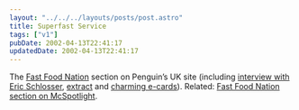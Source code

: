 ```yaml
---
layout: "../../../layouts/posts/post.astro"
title: Superfast Service
tags: ["v1"]
pubDate: 2002-04-13T22:41:17
updatedDate: 2002-04-13T22:41:17
---
```


The [Fast Food Nation][1] section on Penguin&#8217;s UK site (including [interview with Eric Schlosser][2], [extract][3] and [charming e-cards][4]). Related: [Fast Food Nation section on McSpotlight][5].

[1]: http://www.penguin.co.uk/fastfoodnation/
[2]: http://www.penguin.co.uk/Book/EnhancedBookFrame/0,1011,,00.html?0CS^0141006870_QUE
[3]: http://www.penguin.co.uk/Book/EnhancedBookFrame/0,1011,,00.html?0CS^0141006870_EXC
[4]: http://www.penguin.co.uk/Theme/ThemeFrame?0CS^639150
[5]: http://www.mcspotlight.org/media/books/schlosser.html
